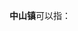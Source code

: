 '''中山镇'''可以指：
{{PRC admin/disambig|35/08/24/101/000|50/01/16/113/000|51/14/23/200/000|53/23/01/110/000|51/10/11/115/000}}
{{disambig|cat=三字中国镇名消歧义}}